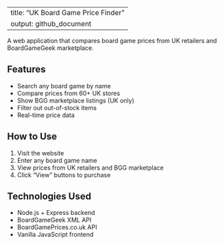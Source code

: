 
---
title: "UK Board Game Price Finder"
output: github_document
---



A web application that compares board game prices from UK retailers and BoardGameGeek marketplace.

## Features
- Search any board game by name
- Compare prices from 60+ UK stores
- Show BGG marketplace listings (UK only)
- Filter out out-of-stock items
- Real-time price data

## How to Use
1. Visit the website
2. Enter any board game name
3. View prices from UK retailers and BGG marketplace
4. Click "View" buttons to purchase

## Technologies Used
- Node.js + Express backend
- BoardGameGeek XML API
- BoardGamePrices.co.uk API
- Vanilla JavaScript frontend